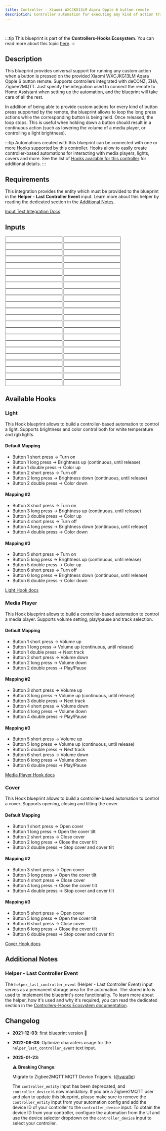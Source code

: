 ```yaml
---
title: Controller - Xiaomi WXCJKG13LM Aqara Opple 6 button remote
description: Controller automation for executing any kind of action triggered by the provided Xiaomi WXCJKG13LM Aqara Opple 6 button remote. Supports deCONZ, ZHA, Zigbee2MQTT.
---
```



<ImportCard id='xiaomi_wxcjkg13lm' category='controllers' />

<br />

:::tip
This blueprint is part of the **Controllers-Hooks Ecosystem**. You can read more about this topic [here](/docs/controllers-hooks-ecosystem).
:::

## Description

This blueprint provides universal support for running any custom action when a button is pressed on the provided Xiaomi WXCJKG13LM Aqara Opple 6 button remote. Supports controllers integrated with deCONZ, ZHA, Zigbee2MQTT. Just specify the integration used to connect the remote to Home Assistant when setting up the automation, and the blueprint will take care of all the rest.

In addition of being able to provide custom actions for every kind of button press supported by the remote, the blueprint allows to loop the long press actions while the corresponding button is being held. Once released, the loop stops. This is useful when holding down a button should result in a continuous action (such as lowering the volume of a media player, or controlling a light brightness).

:::tip
Automations created with this blueprint can be connected with one or more [Hooks](/docs/blueprints/hooks) supported by this controller.
Hooks allow to easily create controller-based automations for interacting with media players, lights, covers and more. See the list of [Hooks available for this controller](/docs/blueprints/controllers/xiaomi_wxcjkg13lm#available-hooks) for additional details.
:::

## Requirements

<Requirement id='deconz'/>
<Requirement id='zha'/>
<Requirement id='zigbee2mqtt'/>
<Requirement name='Input Text Integration' required>

This integration provides the entity which must be provided to the blueprint in the **Helper - Last Controller Event** input. Learn more about this helper by reading the dedicated section in the [Additional Notes](#helper---last-controller-event).

[Input Text Integration Docs](https://www.home-assistant.io/integrations/input_text/)

</Requirement>

## Inputs

<Input
  name='Integration'
  description='Integration used for connecting the remote with Home Assistant. Select one of the available values.'
  selector='select'
  required
/>
<Input
  name='Controller Device'
  description='The controller device to use for the automation. Choose a value only if the remote is integrated with deCONZ, ZHA.'
  selector='device'
  required='deCONZ, ZHA, Zigbee2MQTT'
/>
<Input
  name='Helper - Last Controller Event'
  description='Input Text used to store the last event fired by the controller. You will need to manually create a text input entity for this, please read the blueprint Additional Notes for more info.'
  selector='entity'
  required
/>
<Input
  name='Button 1 short press'
  description='Action to run on short button 1 press.'
  selector='action'
/>
<Input
  name='Button 1 long press'
  description='Action to run on long button 1 press.'
  selector='action'
/>
<Input
  name='Button 1 release'
  description='Action to run on button 1 release after long press.'
  selector='action'
/>
<Input
  name='Button 1 double press'
  description='Action to run on double button 1 press.'
  selector='action'
/>
<Input
  name='Button 1 triple press'
  description='Action to run on triple button 1 press.'
  selector='action'
/>
<Input
  name='Button 2 short press'
  description='Action to run on short button 2 press.'
  selector='action'
/>
<Input
  name='Button 2 long press'
  description='Action to run on long button 2 press.'
  selector='action'
/>
<Input
  name='Button 2 release'
  description='Action to run on button 2 release after long press.'
  selector='action'
/>
<Input
  name='Button 2 double press'
  description='Action to run on double button 2 press.'
  selector='action'
/>
<Input
  name='Button 2 triple press'
  description='Action to run on triple button 2 press.'
  selector='action'
/>
<Input
  name='Button 3 short press'
  description='Action to run on short button 3 press.'
  selector='action'
/>
<Input
  name='Button 3 long press'
  description='Action to run on long button 3 press.'
  selector='action'
/>
<Input
  name='Button 3 release'
  description='Action to run on button 3 release after long press.'
  selector='action'
/>
<Input
  name='Button 3 double press'
  description='Action to run on double button 3 press.'
  selector='action'
/>
<Input
  name='Button 3 triple press'
  description='Action to run on triple button 3 press.'
  selector='action'
/>
<Input
  name='Button 4 short press'
  description='Action to run on short button 4 press.'
  selector='action'
/>
<Input
  name='Button 4 long press'
  description='Action to run on long button 4 press.'
  selector='action'
/>
<Input
  name='Button 4 release'
  description='Action to run on button 4 release after long press.'
  selector='action'
/>
<Input
  name='Button 4 double press'
  description='Action to run on double button 4 press.'
  selector='action'
/>
<Input
  name='Button 4 triple press'
  description='Action to run on triple button 4 press.'
  selector='action'
/>
<Input
  name='Button 5 short press'
  description='Action to run on short button 5 press.'
  selector='action'
/>
<Input
  name='Button 5 long press'
  description='Action to run on long button 5 press.'
  selector='action'
/>
<Input
  name='Button 5 release'
  description='Action to run on button 5 release after long press.'
  selector='action'
/>
<Input
  name='Button 5 double press'
  description='Action to run on double button 5 press.'
  selector='action'
/>
<Input
  name='Button 5 triple press'
  description='Action to run on triple button 5 press.'
  selector='action'
/>
<Input
  name='Button 6 short press'
  description='Action to run on short button 6 press.'
  selector='action'
/>
<Input
  name='Button 6 long press'
  description='Action to run on long button 6 press.'
  selector='action'
/>
<Input
  name='Button 6 release'
  description='Action to run on button 6 release after long press.'
  selector='action'
/>
<Input
  name='Button 6 double press'
  description='Action to run on double button 6 press.'
  selector='action'
/>
<Input
  name='Button 6 triple press'
  description='Action to run on triple button 6 press.'
  selector='action'
/>
<Input
  name='Button 1 long press - loop until release'
  description='Loop the button 1 action until the button is released.'
  selector='boolean'
/>
<Input
  name='Button 1 long press - Maximum loop repeats'
  description='Maximum number of repeats for the custom action, when looping is enabled. Use it as a safety limit to prevent an endless loop in case the corresponding stop event is not received.'
  selector='number'
/>
<Input
  name='Button 2 long press - loop until release'
  description='Loop the button 2 action until the button is released.'
  selector='boolean'
/>
<Input
  name='Button 2 long press - Maximum loop repeats'
  description='Maximum number of repeats for the custom action, when looping is enabled. Use it as a safety limit to prevent an endless loop in case the corresponding stop event is not received.'
  selector='number'
/>
<Input
  name='Button 3 long press - loop until release'
  description='Loop the button 3 action until the button is released.'
  selector='boolean'
/>
<Input
  name='Button 3 long press - Maximum loop repeats'
  description='Maximum number of repeats for the custom action, when looping is enabled. Use it as a safety limit to prevent an endless loop in case the corresponding stop event is not received.'
  selector='number'
/>
<Input
  name='Button 4 long press - loop until release'
  description='Loop the button 4 action until the button is released.'
  selector='boolean'
/>
<Input
  name='Button 4 long press - Maximum loop repeats'
  description='Maximum number of repeats for the custom action, when looping is enabled. Use it as a safety limit to prevent an endless loop in case the corresponding stop event is not received.'
  selector='number'
/>
<Input
  name='Button 5 long press - loop until release'
  description='Loop the button 5 action until the button is released.'
  selector='boolean'
/>
<Input
  name='Button 5 long press - Maximum loop repeats'
  description='Maximum number of repeats for the custom action, when looping is enabled. Use it as a safety limit to prevent an endless loop in case the corresponding stop event is not received.'
  selector='number'
/>
<Input
  name='Button 6 long press - loop until release'
  description='Loop the button 6 action until the button is released.'
  selector='boolean'
/>
<Input
  name='Button 6 long press - Maximum loop repeats'
  description='Maximum number of repeats for the custom action, when looping is enabled. Use it as a safety limit to prevent an endless loop in case the corresponding stop event is not received.'
  selector='number'
/>
<Input
  name='Helper - Debounce delay'
  description='Delay used for debouncing RAW controller events, by default set to 0. A value of 0 disables the debouncing feature. Increase this value if you notice custom actions or linked Hooks running multiple times when interacting with the device. When the controller needs to be debounced, usually a value of 100 is enough to remove all duplicate events.'
  selector='number'
/>

## Available Hooks

### Light

This Hook blueprint allows to build a controller-based automation to control a light. Supports brightness and color control both for white temperature and rgb lights.

#### Default Mapping

- Button 1 short press -> Turn on
- Button 1 long press -> Brightness up (continuous, until release)
- Button 1 double press -> Color up
- Button 2 short press -> Turn off
- Button 2 long press -> Brightness down (continuous, until release)
- Button 2 double press -> Color down

#### Mapping #2

- Button 3 short press -> Turn on
- Button 3 long press -> Brightness up (continuous, until release)
- Button 3 double press -> Color up
- Button 4 short press -> Turn off
- Button 4 long press -> Brightness down (continuous, until release)
- Button 4 double press -> Color down

#### Mapping #3

- Button 5 short press -> Turn on
- Button 5 long press -> Brightness up (continuous, until release)
- Button 5 double press -> Color up
- Button 6 short press -> Turn off
- Button 6 long press -> Brightness down (continuous, until release)
- Button 6 double press -> Color down

[Light Hook docs](/docs/blueprints/hooks/light)

### Media Player

This Hook blueprint allows to build a controller-based automation to control a media player. Supports volume setting, play/pause and track selection.

#### Default Mapping

- Button 1 short press -> Volume up
- Button 1 long press -> Volume up (continuous, until release)
- Button 1 double press -> Next track
- Button 2 short press -> Volume down
- Button 2 long press -> Volume down
- Button 2 double press -> Play/Pause

#### Mapping #2

- Button 3 short press -> Volume up
- Button 3 long press -> Volume up (continuous, until release)
- Button 3 double press -> Next track
- Button 4 short press -> Volume down
- Button 4 long press -> Volume down
- Button 4 double press -> Play/Pause

#### Mapping #3

- Button 5 short press -> Volume up
- Button 5 long press -> Volume up (continuous, until release)
- Button 5 double press -> Next track
- Button 6 short press -> Volume down
- Button 6 long press -> Volume down
- Button 6 double press -> Play/Pause

[Media Player Hook docs](/docs/blueprints/hooks/media_player)

### Cover

This Hook blueprint allows to build a controller-based automation to control a cover. Supports opening, closing and tilting the cover.

#### Default Mapping

- Button 1 short press -> Open cover
- Button 1 long press -> Open the cover tilt
- Button 2 short press -> Close cover
- Button 2 long press -> Close the cover tilt
- Button 2 double press -> Stop cover and cover tilt

#### Mapping #2

- Button 3 short press -> Open cover
- Button 3 long press -> Open the cover tilt
- Button 4 short press -> Close cover
- Button 4 long press -> Close the cover tilt
- Button 4 double press -> Stop cover and cover tilt

#### Mapping #3

- Button 5 short press -> Open cover
- Button 5 long press -> Open the cover tilt
- Button 6 short press -> Close cover
- Button 6 long press -> Close the cover tilt
- Button 6 double press -> Stop cover and cover tilt

[Cover Hook docs](/docs/blueprints/hooks/cover)

## Additional Notes

### Helper - Last Controller Event

The `helper_last_controller_event` (Helper - Last Controller Event) input serves as a permanent storage area for the automation. The stored info is used to implement the blueprint's core functionality. To learn more about the helper, how it's used and why it's required, you can read the dedicated section in the [Controllers-Hooks Ecosystem documentation](/docs/controllers-hooks-ecosystem#helper---last-controller-event-input).

## Changelog

- **2021-12-03**: first blueprint version :tada:
- **2022-08-08**: Optimize characters usage for the `helper_last_controller_event` text input.
- **2025-01-23**:

  :warning: **Breaking Change**:

  Migrate to Zigbee2MQTT MQTT Device Triggers. ([@yarafie](https://github.com/yarafie))

  The `controller_entity` input has been deprecated, and `controller_device` is now mandatory.
  If you are a Zigbee2MQTT user and plan to update this blueprint, please make sure to remove the `controller_entity` input from your automation config and add the device ID of your controller to the `controller_device` input.
  To obtain the device ID from your controller, configure the automation from the UI and use the device selector dropdown on the `controller_device` input to select your controller.
